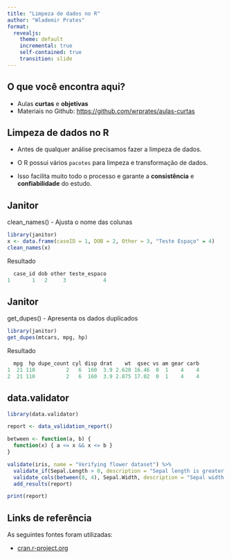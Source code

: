 ```yaml
---
title: "Limpeza de dados no R"
author: "Wlademir Prates"
format:
  revealjs: 
    theme: default
    incremental: true
    self-contained: true
    transition: slide
---
```


## O que você encontra aqui?

-   Aulas **curtas** e **objetivas**
-   Materiais no Github: <https://github.com/wrprates/aulas-curtas>

## Limpeza de dados no R

-   Antes de qualquer análise precisamos fazer a limpeza de dados.

-   O R possui vários `pacotes` para limpeza e transformação de dados.

-   Isso facilita muito todo o processo e garante a **consistência** e **confiabilidade** do estudo.

## Janitor

clean_names() - Ajusta o nome das colunas

```r
library(janitor)
x <- data.frame(caseID = 1, DOB = 2, Other = 3, "Teste Espaço" = 4)
clean_names(x)
```

Resultado

```r
  case_id dob other teste_espaco
1       1   2     3            4
```

## Janitor

get_dupes() - Apresenta os dados duplicados

```r
library(janitor)
get_dupes(mtcars, mpg, hp)
```

Resultado

```r
  mpg  hp dupe_count cyl disp drat    wt  qsec vs am gear carb
1  21 110          2   6  160  3.9 2.620 16.46  0  1    4    4
2  21 110          2   6  160  3.9 2.875 17.02  0  1    4    4
```

## data.validator

```r
library(data.validator)

report <- data_validation_report()

between <- function(a, b) {
  function(x) { a <= x && x <= b }
}

validate(iris, name = "Verifying flower dataset") %>%
  validate_if(Sepal.Length > 0, description = "Sepal length is greater than 0") %>%
  validate_cols(between(0, 4), Sepal.Width, description = "Sepal width is between 0 and 4") %>%
  add_results(report)

print(report)
```

## Links de referência

As seguintes fontes foram utilizadas:

-   [cran.r-project.org](https://cran.r-project.org/web/packages/janitor/vignettes/janitor.html)
